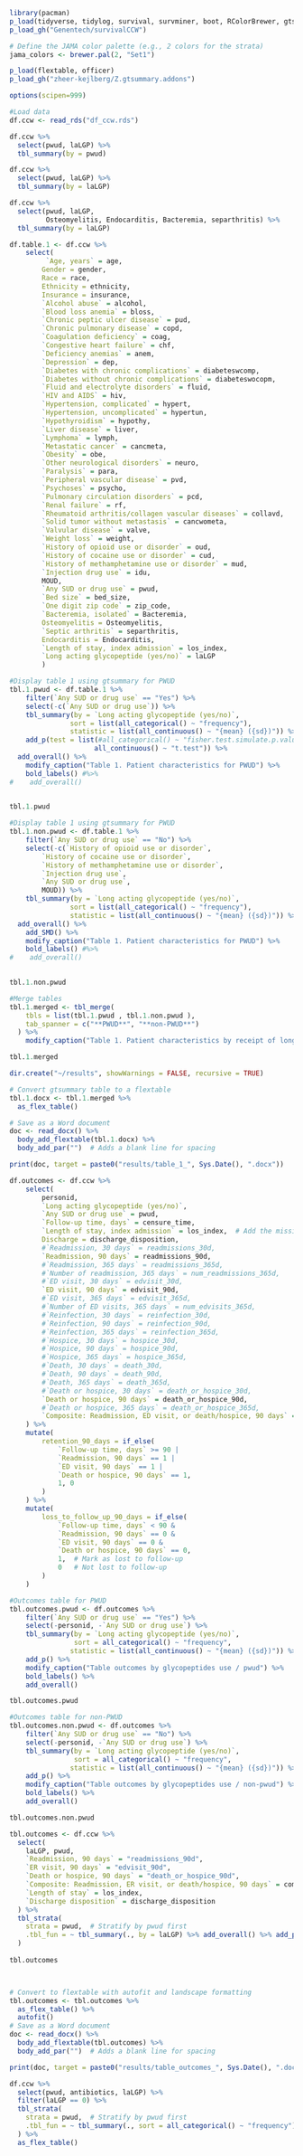 ```r
library(pacman)
p_load(tidyverse, tidylog, survival, survminer, boot, RColorBrewer, gtsummary, future, furrr, flextable, officer)
p_load_gh("Genentech/survivalCCW")

# Define the JAMA color palette (e.g., 2 colors for the strata)
jama_colors <- brewer.pal(2, "Set1")

p_load(flextable, officer)
p_load_gh("zheer-kejlberg/Z.gtsummary.addons")

options(scipen=999)
```

```r
#Load data
df.ccw <- read_rds("df_ccw.rds")
```

```r
df.ccw %>%
  select(pwud, laLGP) %>%
  tbl_summary(by = pwud)

df.ccw %>%
  select(pwud, laLGP) %>%
  tbl_summary(by = laLGP)

df.ccw %>%
  select(pwud, laLGP,
         Osteomyelitis, Endocarditis, Bacteremia, separthritis) %>%
  tbl_summary(by = laLGP)
```


```r
df.table.1 <- df.ccw %>%
    select(
         `Age, years` = age,
        Gender = gender,
        Race = race,
        Ethnicity = ethnicity,
        Insurance = insurance,
        `Alcohol abuse` = alcohol,
        `Blood loss anemia` = bloss,
        `Chronic peptic ulcer disease` = pud,
        `Chronic pulmonary disease` = copd,
        `Coagulation deficiency` = coag,
        `Congestive heart failure` = chf,
        `Deficiency anemias` = anem,
        `Depression` = dep,
        `Diabetes with chronic complications` = diabeteswcomp,
        `Diabetes without chronic complications` = diabeteswocopm,
        `Fluid and electrolyte disorders` = fluid,
        `HIV and AIDS` = hiv,
        `Hypertension, complicated` = hypert,
        `Hypertension, uncomplicated` = hypertun,
        `Hypothyroidism` = hypothy,
        `Liver disease` = liver,
        `Lymphoma` = lymph,
        `Metastatic cancer` = cancmeta,
        `Obesity` = obe,
        `Other neurological disorders` = neuro,
        `Paralysis` = para,
        `Peripheral vascular disease` = pvd,
        `Psychoses` = psycho,
        `Pulmonary circulation disorders` = pcd,
        `Renal failure` = rf,
        `Rheumatoid arthritis/collagen vascular diseases` = collavd,
        `Solid tumor without metastasis` = cancwometa,
        `Valvular disease` = valve,
        `Weight loss` = weight,
        `History of opioid use or disorder` = oud,
        `History of cocaine use or disorder` = cud,
        `History of methamphetamine use or disorder` = mud,
        `Injection drug use` = idu,
        MOUD,
        `Any SUD or drug use` = pwud,
        `Bed size` = bed_size,
        `One digit zip code` = zip_code,
        `Bacteremia, isolated` = Bacteremia,
        Osteomyelitis = Osteomyelitis, 
        `Septic arthritis` = separthritis,
        Endocarditis = Endocarditis,
        `Length of stay, index admission` = los_index,
        `Long acting glycopeptide (yes/no)` = laLGP
        )


```

```r
#Display table 1 using gtsummary for PWUD
tbl.1.pwud <- df.table.1 %>% 
    filter(`Any SUD or drug use` == "Yes") %>%
    select(-c(`Any SUD or drug use`)) %>%
    tbl_summary(by = `Long acting glycopeptide (yes/no)`,
               sort = list(all_categorical() ~ "frequency"),
               statistic = list(all_continuous() ~ "{mean} ({sd})")) %>%
    add_p(test = list(#all_categorical() ~ "fisher.test.simulate.p.values",
                     all_continuous() ~ "t.test")) %>%
  add_overall() %>%
    modify_caption("Table 1. Patient characteristics for PWUD") %>%
    bold_labels() #%>% 
#    add_overall()
               

tbl.1.pwud
```
```r
#Display table 1 using gtsummary for PWUD
tbl.1.non.pwud <- df.table.1 %>% 
    filter(`Any SUD or drug use` == "No") %>%
    select(-c(`History of opioid use or disorder`,
        `History of cocaine use or disorder`,
        `History of methamphetamine use or disorder`,
        `Injection drug use`,
        `Any SUD or drug use`,
        MOUD)) %>%
    tbl_summary(by = `Long acting glycopeptide (yes/no)`,
               sort = list(all_categorical() ~ "frequency"),
               statistic = list(all_continuous() ~ "{mean} ({sd})")) %>%
  add_overall() %>%
    add_SMD() %>%
    modify_caption("Table 1. Patient characteristics for PWUD") %>%
    bold_labels() #%>% 
#    add_overall()
               

tbl.1.non.pwud
```

```r
#Merge tables
tbl.1.merged <- tbl_merge(
    tbls = list(tbl.1.pwud , tbl.1.non.pwud ),
    tab_spanner = c("**PWUD**", "**non-PWUD**")
  ) %>%
    modify_caption("Table 1. Patient characteristics by receipt of long acting glycopeptide")

tbl.1.merged 
```

```r
dir.create("~/results", showWarnings = FALSE, recursive = TRUE)

# Convert gtsummary table to a flextable
tbl.1.docx <- tbl.1.merged %>% 
  as_flex_table()

# Save as a Word document
doc <- read_docx() %>% 
  body_add_flextable(tbl.1.docx) %>% 
  body_add_par("")  # Adds a blank line for spacing

print(doc, target = paste0("results/table_1_", Sys.Date(), ".docx"))
```

```r
df.outcomes <- df.ccw %>%
    select(
        personid,
        `Long acting glycopeptide (yes/no)`,
        `Any SUD or drug use` = pwud,
        `Follow-up time, days` = censure_time,
        `Length of stay, index admission` = los_index,  # Add the missing backtick here
        Discharge = discharge_disposition,
        #`Readmission, 30 days` = readmissions_30d, 
        `Readmission, 90 days` = readmissions_90d,         
        #`Readmission, 365 days` = readmissions_365d, 
        #`Number of readmission, 365 days` = num_readmissions_365d, 
        #`ED visit, 30 days` = edvisit_30d, 
        `ED visit, 90 days` = edvisit_90d,         
        #`ED visit, 365 days` = edvisit_365d, 
        #`Number of ED visits, 365 days` = num_edvisits_365d, 
        #`Reinfection, 30 days` = reinfection_30d,
        #`Reinfection, 90 days` = reinfection_90d,
        #`Reinfection, 365 days` = reinfection_365d,
        #`Hospice, 30 days` = hospice_30d,
        #`Hospice, 90 days` = hospice_90d,
        #`Hospice, 365 days` = hospice_365d,
        #`Death, 30 days` = death_30d,
        #`Death, 90 days` = death_90d,   
        #`Death, 365 days` = death_365d,
        #`Death or hospice, 30 days` = death_or_hospice_30d,
        `Death or hospice, 90 days` = death_or_hospice_90d,   
        #`Death or hospice, 365 days` = death_or_hospice_365d,
        `Composite: Readmission, ED visit, or death/hospice, 90 days` = composite
    ) %>%
    mutate(
        retention_90_days = if_else(
            `Follow-up time, days` >= 90 | 
            `Readmission, 90 days` == 1 | 
            `ED visit, 90 days` == 1 | 
            `Death or hospice, 90 days` == 1, 
            1, 0
        )
    ) %>%
    mutate(
        loss_to_follow_up_90_days = if_else(
            `Follow-up time, days` < 90 & 
            `Readmission, 90 days` == 0 & 
            `ED visit, 90 days` == 0 & 
            `Death or hospice, 90 days` == 0, 
            1,  # Mark as lost to follow-up
            0   # Not lost to follow-up
        )
    )

```



```r
#Outcomes table for PWUD
tbl.outcomes.pwud <- df.outcomes %>%
    filter(`Any SUD or drug use` == "Yes") %>% 
    select(-personid, -`Any SUD or drug use`) %>%
    tbl_summary(by = `Long acting glycopeptide (yes/no)`,
                sort = all_categorical() ~ "frequency",
               statistic = list(all_continuous() ~ "{mean} ({sd})")) %>%
    add_p() %>%
    modify_caption("Table outcomes by glycopeptides use / pwud") %>%
    bold_labels() %>% 
    add_overall()

tbl.outcomes.pwud
```

```r
#Outcomes table for non-PWUD
tbl.outcomes.non.pwud <- df.outcomes %>%
    filter(`Any SUD or drug use` == "No") %>% 
    select(-personid, -`Any SUD or drug use`) %>%
    tbl_summary(by = `Long acting glycopeptide (yes/no)`,
                sort = all_categorical() ~ "frequency",
               statistic = list(all_continuous() ~ "{mean} ({sd})")) %>%
    add_p() %>%
    modify_caption("Table outcomes by glycopeptides use / non-pwud") %>%
    bold_labels() %>% 
    add_overall()

tbl.outcomes.non.pwud
```


```r
tbl.outcomes <- df.ccw %>%
  select(
    laLGP, pwud,
    `Readmission, 90 days` = "readmissions_90d", 
    `ER visit, 90 days` = "edvisit_90d", 
    `Death or hospice, 90 days` = "death_or_hospice_90d", 
    `Composite: Readmission, ER visit, or death/hospice, 90 days` = composite, 
    `Length of stay` = los_index, 
    `Discharge disposition` = discharge_disposition
  ) %>%
  tbl_strata(
    strata = pwud,  # Stratify by pwud first
    .tbl_fun = ~ tbl_summary(., by = laLGP) %>% add_overall() %>% add_p()  # Add overall column
  ) 
  
tbl.outcomes



# Convert to flextable with autofit and landscape formatting
tbl.outcomes <- tbl.outcomes %>% 
  as_flex_table() %>%
  autofit()
# Save as a Word document
doc <- read_docx() %>% 
  body_add_flextable(tbl.outcomes) %>% 
  body_add_par("")  # Adds a blank line for spacing

print(doc, target = paste0("results/table_outcomes_", Sys.Date(), ".docx"))
```

```r
df.ccw %>%
  select(pwud, antibiotics, laLGP) %>%
  filter(laLGP == 0) %>%
  tbl_strata(
    strata = pwud,  # Stratify by pwud first
    .tbl_fun = ~ tbl_summary(., sort = all_categorical() ~ "frequency")
  ) %>%
  as_flex_table()
  
```